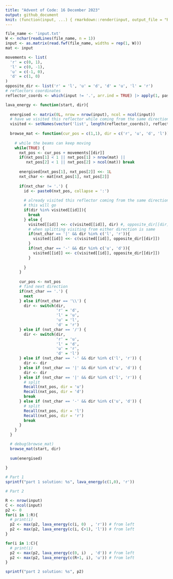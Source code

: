 ```yaml
---
title: "Advent of Code: 16 December 2023"
output: github_document
knit: (function(input, ...) { rmarkdown::render(input, output_file = "README.md", envir = globalenv()) })
---
```


```r
file_name <- 'input.txt'
W <- nchar(readLines(file_name, n = 1))
input <- as.matrix(read.fwf(file_name, widths = rep(1, W)))
mat <- input

movements <- list(
  'r' = c(0, 1), 
  'l' = c(0, -1), 
  'u' = c(-1, 0), 
  'd' = c(1, 0)
)
opposite_dir <- list('r' = 'l', 'u' = 'd', 'd' = 'u', 'l' = 'r')
# reflectors coordinates
reflector_coords <- which(input != '.', arr.ind = TRUE) |> apply(1, paste0, collapse = ':')

lava_energy <- function(start, dir){
  
  energised <- matrix(0L, nrow = nrow(input), ncol = ncol(input))
  # have we visited this reflector while coming from the same direction before?
  visited <- setNames(vector('list', length(reflector_coords)), reflector_coords)
  
  browse_mat <- function(cur_pos = c(1,1), dir = c('r', 'u', 'd', 'l')) {
    
    # while the beams can keep moving
    while(TRUE) {
      nxt_pos <- cur_pos + movements[[dir]]
      if(nxt_pos[1] < 1 || nxt_pos[1] > nrow(mat) || 
         nxt_pos[2] < 1 || nxt_pos[2] > ncol(mat)) break
      
      energised[nxt_pos[1], nxt_pos[2]] <<- 1L
      nxt_char <- mat[nxt_pos[1], nxt_pos[2]]
      
      if(nxt_char != '.') {
        id <- paste0(nxt_pos, collapse = ':')
        
        # already visited this reflector coming from the same direction, so we know where
        # this will go
        if(dir %in% visited[[id]]){
          break
        } else {
          visited[[id]] <<- c(visited[[id]], dir) #, opposite_dir[[dir]])
          # when splitting visiting from either direction is same
          if(nxt_char == '|' && dir %in% c('l', 'r')){
            visited[[id]] <<- c(visited[[id]], opposite_dir[[dir]]) 
          }
          if(nxt_char == '-' && dir %in% c('u', 'd')){
            visited[[id]] <<- c(visited[[id]], opposite_dir[[dir]]) 
          }
          
        }
      }
      
      cur_pos <- nxt_pos
      # find next direction
      if(nxt_char == '.') {
        next
      } else if(nxt_char == '\\') {
        dir <- switch(dir, 
                      'r' = 'd', 
                      'l' = 'u', 
                      'u' = 'l', 
                      'd' = 'r')
      } else if (nxt_char == '/') {
        dir <- switch(dir, 
                      'r' = 'u', 
                      'l' = 'd', 
                      'u' = 'r', 
                      'd' = 'l')
      } else if (nxt_char == '-' && dir %in% c('l', 'r')) {
        dir <- dir
      } else if (nxt_char == '|' && dir %in% c('u', 'd')) {
        dir <- dir
      } else if (nxt_char == '|' && dir %in% c('l', 'r')) {
        # split
        Recall(nxt_pos, dir = 'u')
        Recall(nxt_pos, dir = 'd')
        break
      } else if (nxt_char == '-' && dir %in% c('u', 'd')) {
        # split
        Recall(nxt_pos, dir = 'l')
        Recall(nxt_pos, dir = 'r')
        break
      }
    }
  }

  # debug(browse_mat)
  browse_mat(start, dir)
  
  sum(energised)
  
}

# Part 1
sprintf("part 1 solution: %s", lava_energy(c(1,0), 'r'))

# Part 2

R <- nrow(input)
C <- ncol(input)
p2 <- 0
for(i in 1:R){
  # print(i)
  p2 <- max(p2, lava_energy(c(i, 0)  , 'r')) # from left
  p2 <- max(p2, lava_energy(c(i, C+1), 'l')) # from left
}

for(i in 1:C){
  # print(i)
  p2 <- max(p2, lava_energy(c(0, i)  , 'd')) # from left
  p2 <- max(p2, lava_energy(c(R+1, i), 'u')) # from left
}

sprintf("part 2 solution: %s", p2)
```





























